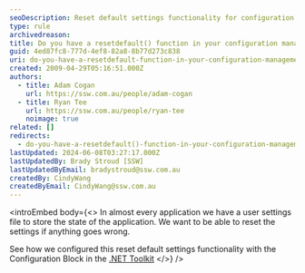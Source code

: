 ```yaml
---
seoDescription: Reset default settings functionality for configuration management applications using a resetdefault() function.
type: rule
archivedreason:
title: Do you have a resetdefault() function in your configuration management application block?
guid: 4ed87fc8-777d-4ef8-82a8-8b77d273c838
uri: do-you-have-a-resetdefault-function-in-your-configuration-management-application-block
created: 2009-04-29T05:16:51.000Z
authors:
  - title: Adam Cogan
    url: https://ssw.com.au/people/adam-cogan
  - title: Ryan Tee
    url: https://ssw.com.au/people/ryan-tee
    noimage: true
related: []
redirects:
  - do-you-have-a-resetdefault()-function-in-your-configuration-management-application-block
lastUpdated: 2024-06-08T03:27:17.000Z
lastUpdatedBy: Brady Stroud [SSW]
lastUpdatedByEmail: bradystroud@ssw.com.au
createdBy: CindyWang
createdByEmail: CindyWang@ssw.com.au
---
```


<introEmbed
  body={<>
In almost every application we have a user settings file to store the state of the application. We want to be able to reset the settings if anything goes wrong.

See how we configured this reset default settings functionality with the Configuration Block in the [.NET Toolkit](http://www.ssw.com.au/ssw/NetToolKit/06ConfigurationBlock.aspx)
  </>}
/>
